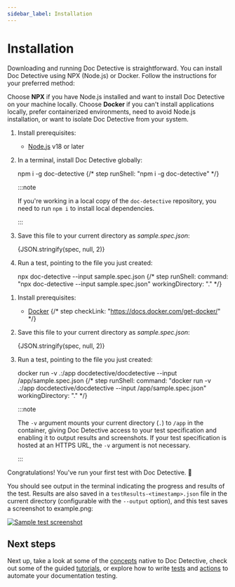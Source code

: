 ```yaml
---
sidebar_label: Installation
---
```



# Installation

Downloading and running Doc Detective is straightforward. You can install Doc Detective using NPX (Node.js) or Docker. Follow the instructions for your preferred method:

Choose **NPX** if you have Node.js installed and want to install Doc Detective on your machine locally. Choose **Docker** if you can't install applications locally, prefer containerized environments, need to avoid Node.js installation, or want to isolate Doc Detective from your system.

<Tabs>
  <TabItem value="npx" label="NPX" default>

1. Install prerequisites:

    - [Node.js](https://nodejs.org/) v18 or later

2. In a terminal, install Doc Detective globally:

    <CodeBlock language="bash" title="Install Doc Detective">
      npm i -g doc-detective
    </CodeBlock>
    {/* step runShell: "npm i -g doc-detective" */}

    :::note

    If you're working in a local copy of the `doc-detective` repository, you need to run `npm i` to install local dependencies.

    :::

3.  Save this file to your current directory as _sample.spec.json_:

    <CodeBlock language="json" title="sample.spec.json">
      {JSON.stringify(spec, null, 2)}
    </CodeBlock>

4. Run a test, pointing to the file you just created:

    <CodeBlock language="bash" title="Run test">
      npx doc-detective --input sample.spec.json
    </CodeBlock>
    {/* step runShell:
    command: "npx doc-detective --input sample.spec.json"
    workingDirectory: "." */}

  </TabItem>
  <TabItem value="docker" label="Docker">

1. Install prerequisites:

    - [Docker](https://docs.docker.com/get-docker/)
    {/* step checkLink: "https://docs.docker.com/get-docker/" */}

2. Save this file to your current directory as _sample.spec.json_:

    <CodeBlock language="json" title="sample.spec.json">
      {JSON.stringify(spec, null, 2)}
    </CodeBlock>

3. Run a test, pointing to the file you just created:

    <CodeBlock language="bash" title="Run test">
      docker run -v .:/app docdetective/docdetective --input /app/sample.spec.json
    </CodeBlock>
    {/* step runShell:
    command: "docker run -v .:/app docdetective/docdetective --input /app/sample.spec.json"
    workingDirectory: "." */}

    :::note

    The `-v` argument mounts your current directory (`.`) to `/app` in the container, giving Doc Detective access to your test specification and enabling it to output results and screenshots. If your test specification is hosted at an HTTPS URL, the `-v` argument is not necessary.

    :::

  </TabItem>
</Tabs>

Congratulations! You've run your first test with Doc Detective. :tada:

You should see output in the terminal indicating the progress and results of the test. Results are also saved in a `testResults-<timestamp>.json` file in the current directory (configurable with the `--output` option), and this test saves a screenshot to example.png:

[![Sample test screenshot](./example.png)](./example.png)

## Next steps

Next up, take a look at some of the [concepts](/docs/get-started/concepts) native to Doc Detective, check out some of the guided [tutorials](/docs/category/tutorials), or explore how to write [tests](/docs/get-started/tests) and [actions](/docs/category/actions) to automate your documentation testing.